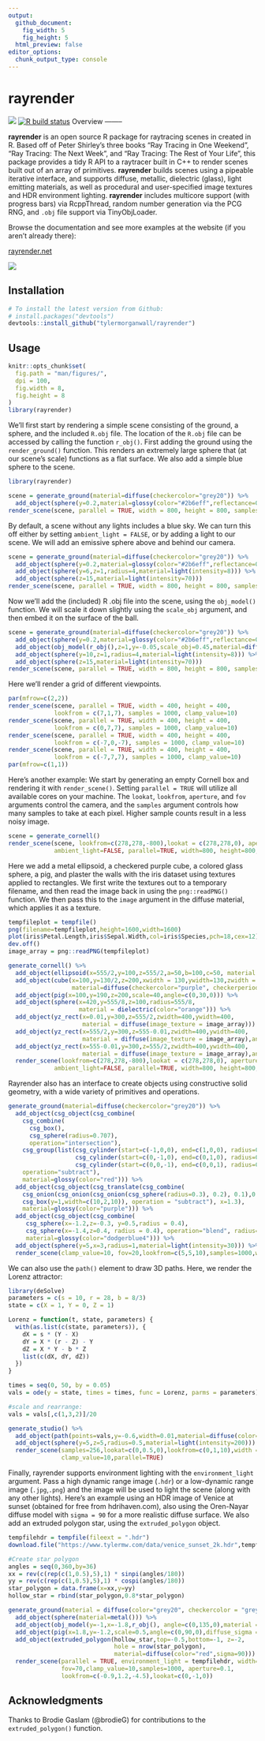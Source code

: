 ```yaml
---
output: 
  github_document:
    fig_width: 5
    fig_height: 5
  html_preview: false
editor_options: 
  chunk_output_type: console
---
```

rayrender
=========================================================

<img src="man/figures/swordsmall.gif" ></img>
  <!-- badges: start -->
  [![R build status](https://github.com/tylermorganwall/rayrender/workflows/R-CMD-check/badge.svg)](https://github.com/tylermorganwall/rayrender/actions)
  <!-- badges: end -->
Overview
--------

**rayrender** is an open source R package for raytracing scenes in created in R. Based off of Peter Shirley's three books "Ray Tracing in One Weekend", "Ray Tracing: The Next Week", and "Ray Tracing: The Rest of Your Life", this package provides a tidy R API to a raytracer built in C++ to render scenes built out of an array of primitives. **rayrender** builds scenes using a pipeable iterative interface, and supports diffuse, metallic, dielectric (glass), light emitting materials, as well as procedural and user-specified image textures and HDR environment lighting. **rayrender** includes multicore support (with progress bars) via RcppThread, random number generation via the PCG RNG, and `.obj` file support via TinyObjLoader.

Browse the documentation and see more examples at the website (if you aren't already there):

<a href="https://www.rayrender.net">rayrender.net</a>

<img src="man/figures/rayrendersmall.jpg" ></img>


Installation
------------

``` r
# To install the latest version from Github:
# install.packages("devtools")
devtools::install_github("tylermorganwall/rayrender")
```

Usage
-----

```r
knitr::opts_chunk$set(
  fig.path = "man/figures/",
  dpi = 100,
  fig.width = 8,
  fig.height = 8
)
library(rayrender)
```

We'll first start by rendering a simple scene consisting of the ground, a sphere, and the included `R.obj` file. The location of the `R.obj` file can be accessed by calling the function `r_obj()`. First adding the ground using the `render_ground()` function. This renders an extremely large sphere that (at our scene's scale) functions as a flat surface. We also add a simple blue sphere to the scene.

```r
library(rayrender)

scene = generate_ground(material=diffuse(checkercolor="grey20")) %>%
  add_object(sphere(y=0.2,material=glossy(color="#2b6eff",reflectance=0.05))) 
render_scene(scene, parallel = TRUE, width = 800, height = 800, samples = 1000)
```

By default, a scene without any lights includes a blue sky. We can turn this off either by setting `ambient_light = FALSE`, or by adding a light to our scene. We will add an emissive sphere above and behind our camera.

```r
scene = generate_ground(material=diffuse(checkercolor="grey20")) %>%
  add_object(sphere(y=0.2,material=glossy(color="#2b6eff",reflectance=0.05))) %>%
  add_object(sphere(y=6,z=1,radius=4,material=light(intensity=8))) %>%
  add_object(sphere(z=15,material=light(intensity=70)))
render_scene(scene, parallel = TRUE, width = 800, height = 800, samples = 1000, clamp_value=10)
```

Now we'll add the (included) R .obj file into the scene, using the `obj_model()` function. We will scale it down slightly using the `scale_obj` argument, and then embed it on the surface of the ball. 


```r
scene = generate_ground(material=diffuse(checkercolor="grey20")) %>%
  add_object(sphere(y=0.2,material=glossy(color="#2b6eff",reflectance=0.05))) %>%
  add_object(obj_model(r_obj(),z=1,y=-0.05,scale_obj=0.45,material=diffuse())) %>%
  add_object(sphere(y=10,z=1,radius=4,material=light(intensity=8))) %>%
  add_object(sphere(z=15,material=light(intensity=70)))
render_scene(scene, parallel = TRUE, width = 800, height = 800, samples = 1000, clamp_value=10)
```

Here we'll render a grid of different viewpoints.

```r
par(mfrow=c(2,2))
render_scene(scene, parallel = TRUE, width = 400, height = 400, 
             lookfrom = c(7,1,7), samples = 1000, clamp_value=10)
render_scene(scene, parallel = TRUE, width = 400, height = 400, 
             lookfrom = c(0,7,7), samples = 1000, clamp_value=10)
render_scene(scene, parallel = TRUE, width = 400, height = 400, 
             lookfrom = c(-7,0,-7), samples = 1000, clamp_value=10)
render_scene(scene, parallel = TRUE, width = 400, height = 400, 
             lookfrom = c(-7,7,7), samples = 1000, clamp_value=10)
par(mfrow=c(1,1))
```

Here's another example: We start by generating an empty Cornell box and rendering it with `render_scene()`. Setting `parallel = TRUE` will utilize all available cores on your machine. The `lookat`, `lookfrom`, `aperture`, and `fov` arguments control the camera, and the `samples` argument controls how many samples to take at each pixel. Higher sample counts result in a less noisy image.

```r
scene = generate_cornell()
render_scene(scene, lookfrom=c(278,278,-800),lookat = c(278,278,0), aperture=0, fov=40, samples = 1000,
             ambient_light=FALSE, parallel=TRUE, width=800, height=800, clamp_value = 5)
```

Here we add a metal ellipsoid, a checkered purple cube, a colored glass sphere, a pig, and plaster the walls with the iris dataset using textures applied to rectangles. We first write the textures out to a temporary filename, and then read the image back in using the `png::readPNG()` function. We then pass this to the `image` argument in the diffuse material, which applies it as a texture.

```r
tempfileplot = tempfile()
png(filename=tempfileplot,height=1600,width=1600)
plot(iris$Petal.Length,iris$Sepal.Width,col=iris$Species,pch=18,cex=12)
dev.off()
image_array = png::readPNG(tempfileplot)

generate_cornell() %>%
  add_object(ellipsoid(x=555/2,y=100,z=555/2,a=50,b=100,c=50, material = metal(color="lightblue"))) %>%
  add_object(cube(x=100,y=130/2,z=200,xwidth = 130,ywidth=130,zwidth = 130,
                  material=diffuse(checkercolor="purple", checkerperiod = 30),angle=c(0,10,0))) %>%
  add_object(pig(x=100,y=190,z=200,scale=40,angle=c(0,30,0))) %>%
  add_object(sphere(x=420,y=555/8,z=100,radius=555/8,
                    material = dielectric(color="orange"))) %>%
  add_object(yz_rect(x=0.01,y=300,z=555/2,zwidth=400,ywidth=400,
                     material = diffuse(image_texture = image_array))) %>%
  add_object(yz_rect(x=555/2,y=300,z=555-0.01,zwidth=400,ywidth=400,
                     material = diffuse(image_texture = image_array),angle=c(0,90,0))) %>%
  add_object(yz_rect(x=555-0.01,y=300,z=555/2,zwidth=400,ywidth=400,
                     material = diffuse(image_texture = image_array),angle=c(0,180,0))) %>%
  render_scene(lookfrom=c(278,278,-800),lookat = c(278,278,0), aperture=0, fov=40,  samples = 1000,
             ambient_light=FALSE, parallel=TRUE, width=800, height=800, clamp_value = 5)
```

Rayrender also has an interface to create objects using constructive solid geometry, with a wide variety of primitives and operations. 

```r

generate_ground(material=diffuse(checkercolor="grey20")) %>%
  add_object(csg_object(csg_combine(
    csg_combine(
      csg_box(),
      csg_sphere(radius=0.707),
      operation="intersection"),
    csg_group(list(csg_cylinder(start=c(-1,0,0), end=c(1,0,0), radius=0.4),
                   csg_cylinder(start=c(0,-1,0), end=c(0,1,0), radius=0.4),
                   csg_cylinder(start=c(0,0,-1), end=c(0,0,1), radius=0.4))),
    operation="subtract"),
    material=glossy(color="red"))) %>%
  add_object(csg_object(csg_translate(csg_combine(
    csg_onion(csg_onion(csg_onion(csg_sphere(radius=0.3), 0.2), 0.1),0.05),
    csg_box(y=1,width=c(10,2,10)), operation = "subtract"), x=1.3),
    material=glossy(color="purple"))) %>%
  add_object(csg_object(csg_combine(
     csg_sphere(x=-1.2,z=-0.3, y=0.5,radius = 0.4),
     csg_sphere(x=-1.4,z=0.4, radius = 0.4), operation="blend", radius=0.5),
     material=glossy(color="dodgerblue4"))) %>%
  add_object(sphere(y=5,x=3,radius=1,material=light(intensity=30))) %>%
  render_scene(clamp_value=10, fov=20,lookfrom=c(5,5,10),samples=1000,width=800,height=800)

```

We can also use the `path()` element to draw 3D paths. Here, we render the Lorenz attractor:

```r
library(deSolve)
parameters = c(s = 10, r = 28, b = 8/3)
state = c(X = 1, Y = 0, Z = 1)

Lorenz = function(t, state, parameters) {
  with(as.list(c(state, parameters)), {
    dX = s * (Y - X)
    dY = X * (r - Z) - Y
    dZ = X * Y - b * Z
    list(c(dX, dY, dZ))
  })
}

times = seq(0, 50, by = 0.05)
vals = ode(y = state, times = times, func = Lorenz, parms = parameters)[,-1]

#scale and rearrange:
vals = vals[,c(1,3,2)]/20

generate_studio() %>% 
  add_object(path(points=vals,y=-0.6,width=0.01,material=diffuse(color="red"))) %>% 
  add_object(sphere(y=5,z=5,radius=0.5,material=light(intensity=200))) %>% 
  render_scene(samples=256,lookat=c(0,0.5,0),lookfrom=c(0,1,10),width = 800, height = 800, 
               clamp_value=10,parallel=TRUE)
```

Finally, rayrender supports environment lighting with the `environment_light` argument. Pass a high dynamic range image (`.hdr`) or a low-dynamic range image (`.jpg`,`.png`) and the image will be used to light the scene (along with any other lights). Here's an example using an HDR image of Venice at sunset (obtained for free from hdrihaven.com), also using the Oren-Nayar diffuse model with `sigma = 90` for a more realistic diffuse surface. We also add an extruded polygon star, using the `extruded_polygon` object.

```r
tempfilehdr = tempfile(fileext = ".hdr")
download.file("https://www.tylermw.com/data/venice_sunset_2k.hdr",tempfilehdr)

#Create star polygon
angles = seq(0,360,by=36)
xx = rev(c(rep(c(1,0.5),5),1) * sinpi(angles/180))
yy = rev(c(rep(c(1,0.5),5),1) * cospi(angles/180))
star_polygon = data.frame(x=xx,y=yy)
hollow_star = rbind(star_polygon,0.8*star_polygon)

generate_ground(material = diffuse(color="grey20", checkercolor = "grey50",sigma=90)) %>%
  add_object(sphere(material=metal())) %>%
  add_object(obj_model(y=-1,x=-1.8,r_obj(), angle=c(0,135,0),material = diffuse(sigma=90))) %>%
  add_object(pig(x=1.8,y=-1.2,scale=0.5,angle=c(0,90,0),diffuse_sigma = 90)) %>%
  add_object(extruded_polygon(hollow_star,top=-0.5,bottom=-1, z=-2,
                              hole = nrow(star_polygon),
                              material=diffuse(color="red",sigma=90))) %>%
  render_scene(parallel = TRUE, environment_light = tempfilehdr, width=800,height=800,
               fov=70,clamp_value=10,samples=1000, aperture=0.1,
               lookfrom=c(-0.9,1.2,-4.5),lookat=c(0,-1,0))

```

Acknowledgments 
--------

Thanks to Brodie Gaslam (@brodieG) for contributions to the `extruded_polygon()` function.